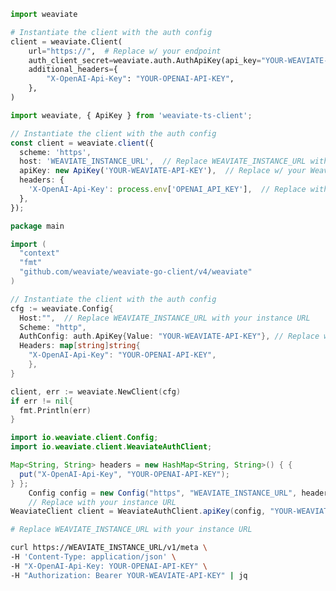 <!-- Delete these imports if already imported in the file -->

<Tabs groupId="languages">
<TabItem value="py" label="Python">

```python
import weaviate

# Instantiate the client with the auth config
client = weaviate.Client(
    url="https://",  # Replace w/ your endpoint
    auth_client_secret=weaviate.auth.AuthApiKey(api_key="YOUR-WEAVIATE-API-KEY"),  # Replace w/ your Weaviate instance API key
    additional_headers={
        "X-OpenAI-Api-Key": "YOUR-OPENAI-API-KEY",
    },
)
```

</TabItem>
<TabItem value="js" label="JavaScript/TypeScript">

```ts
import weaviate, { ApiKey } from 'weaviate-ts-client';

// Instantiate the client with the auth config
const client = weaviate.client({
  scheme: 'https',
  host: 'WEAVIATE_INSTANCE_URL',  // Replace WEAVIATE_INSTANCE_URL with your instance URL
  apiKey: new ApiKey('YOUR-WEAVIATE-API-KEY'),  // Replace w/ your Weaviate instance API key
  headers: {
    'X-OpenAI-Api-Key': process.env['OPENAI_API_KEY'],  // Replace with your API key
  },
});
```

</TabItem>
<TabItem value="go" label="Go">

```go
package main

import (
  "context"
  "fmt"
  "github.com/weaviate/weaviate-go-client/v4/weaviate"
)

// Instantiate the client with the auth config
cfg := weaviate.Config{
  Host:"",  // Replace WEAVIATE_INSTANCE_URL with your instance URL
  Scheme: "http",
  AuthConfig: auth.ApiKey{Value: "YOUR-WEAVIATE-API-KEY"}, // Replace w/ your Weaviate instance API key
  Headers: map[string]string{
    "X-OpenAI-Api-Key": "YOUR-OPENAI-API-KEY",
    },
}

client, err := weaviate.NewClient(cfg)
if err != nil{
  fmt.Println(err)
}
```

</TabItem>
<TabItem value="java" label="Java">

```java
import io.weaviate.client.Config;
import io.weaviate.client.WeaviateAuthClient;

Map<String, String> headers = new HashMap<String, String>() { {
  put("X-OpenAI-Api-Key", "YOUR-OPENAI-API-KEY");
} };
    Config config = new Config("https", "WEAVIATE_INSTANCE_URL", headers);
    // Replace with your instance URL
WeaviateClient client = WeaviateAuthClient.apiKey(config, "YOUR-WEAVIATE-API-KEY");  // Replace w/ your Weaviate instance API key
```

</TabItem>
<TabItem value="curl" label="Curl">

```bash
# Replace WEAVIATE_INSTANCE_URL with your instance URL

curl https://WEAVIATE_INSTANCE_URL/v1/meta \
-H 'Content-Type: application/json' \
-H "X-OpenAI-Api-Key: YOUR-OPENAI-API-KEY" \
-H "Authorization: Bearer YOUR-WEAVIATE-API-KEY" | jq
```

</TabItem>
</Tabs>
